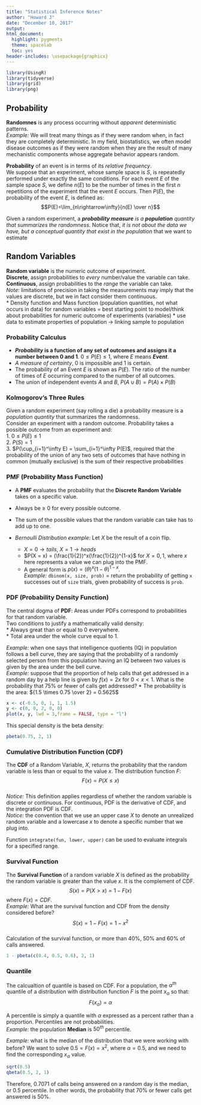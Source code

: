 ```yaml
---
title: "Statistical Inference Notes"
author: "Howard J"
date: "December 10, 2017"
output:
html_document:
  highlight: pygments
  theme: spacelab
  toc: yes
header-includes: \usepackage{graphicx}
---
```


```r
library(UsingR)
library(tidyverse)
library(grid)
library(png)
```

## Probability  
__Randomnes__ is any process occurring without *apparent* deterministic patterns.  
*Example:* We will treat many things as if they were random when, in fact they are completely deterministic. In my field, biostatistics, we often model disease outcomes as if they were random when they are the result of many mechanistic
components whose aggregate behavior appears random.  

__Probability__ of an event is in terms of its *relative frequency*.  
We suppose that an experiment, whose sample space is $S$, is repeatedly performed under exactly the same conditions. For each event $E$ of the sample space $S$, we define $n(E)$ to be the number of times in the first $n$ repetitions of the experiment that the event $E$ occurs. Then $P(E)$, the probability of the event $E$, is defined as:  
$$P(E)=\lim_{n\rightarrow\infty}{n(E) \over n}$$

Given a random experiment, a *__probability measure__ is a __population__ quantity that summarizes the randomness*.
Notice that, *it is not about the data we have, but a conceptual quantity that exist in the population* that we want to estimate

## Random Variables
__Random variable__ is the numeric outcome of experiment.  
__Discrete__, assign probabilities to *every* number/value the variable can take.  
__Continuous__, assign probabilities to the *range* the variable can take.  
*Note:* limitations of precision in taking the measurements may imply that the values are discrete, but we in fact consider them continuous.  
* Density function and Mass function (population quantities, not what occurs in data) for random variables = best starting point to model/think about probabilities for numeric outcome of experiments (variables)
* use data to estimate properties of population $\rightarrow$ linking sample to population  


### Probability Calculus    
* __*Probability* is a function of any set of outcomes and assigns it a number between 0 and 1__.  $0 \le P(E) \le 1$, where $E$ means __*Event*__.
* *A measure of certainty*, 0 is impossible and 1 is certain.
* The probability of an Event $E$ is shown as $P(E)$. The ratio of the number of times of $E$ occurring compared to the number of all outcomes.
* The union of independent events $A$ and $B$, $P(A  \cup  B) = P(A) \times P(B)$


### Kolmogorov's Three Rules
Given a random experiment (say rolling a die) a probability measure is a *population quantity* that summarizes the randomness.  
Consider an experiment with a random outcome. Probability takes a possible outcome from an experiment and:  
1. $0 \le P(E) \le 1$  
2. $P(S)=1$  
3. $P(\cup_{i=1}^\infty E) = \sum_{i=1}^\infty P(E)$, required that the probability of the union of any two sets of outcomes that have nothing in common (mutually exclusive) is the sum of their respective probabilities



### PMF (Probability Mass Function)  
* A __PMF__ evaluates the probability that the __Discrete Random Variable__ takes on a specific value.  
* Always be $\ge$ 0 for every possible outcome.
* The sum of the possible values that the random variable can take has to add up to one.

* *Bernoulli Distribution example:* Let $X$ be the result of a coin flip.  
  - $X = 0 \rightarrow tails$, $X = 1 \rightarrow heads$  
  - $P(X = x) = (\frac{1}{2})^x(\frac{1}{2})^{1-x}$ for $X = 0, 1$, where $x$ here represents a value we can plug into the PMF.  
  - A general form is $p(x) = (\theta)^x(1-\theta)^{1-x}$.  
*Example:* `dbinom(x, size, prob)` = return the probability of getting `x` successes out of `size` trials, given probability of success is `prob`.



### PDF (Probability Density Function)  
The central dogma of __PDF__: Areas under PDFs correspond to probabilities for that random variable.  
Two conditions to justify a mathematically valid density:  
* Always great than or equal to 0 everywhere.  
* Total area under the whole curve equal to 1.  

*Example:* when one says that intelligence quotients (IQ) in population follows a bell curve, they are saying that the probability of a randomly selected person from this population having an IQ between two values is given by the area under the bell curve.  
*Example:* suppose that the proportion of help calls that get addressed in a random day by a help line is given by $f(x) = 2x$ for $0 < x < 1$. What is the probability that 75% or fewer of calls get addressed?
* The probability is the area: ${1.5 \times 0.75 \over 2} = 0.5625$  

```r
x <- c(-0.5, 0, 1, 1, 1.5)
y <- c(0, 0, 2, 0, 0)
plot(x, y, lwd = 3,frame = FALSE, type = "l")
```

This special density is the beta density:  
```r
pbeta(0.75, 2, 1)
```


### Cumulative Distribution Function (CDF)  
The __CDF__ of a Random Variable, $X$, returns the probability that the random variable is less than or equal to the value $x$. The distribution function $F$:  
$$F(x) = P(X \le x)$$   
*Notice:* This definition applies regardless of whether the random variable is discrete or continuous. For continuous, PDF is the derivative of CDF, and the integration PDF is CDF.      
*Notice:* the convention that we use an upper case $X$ to denote an unrealized random variable and a lowercase $x$ to denote a specific number that we plug into.  
 
Function `integrate(fun, lower, upper)` can be used to evaluate integrals for a specified range. 



### Survival Function
The __Survival Function__ of a random variable $X$ is defined as the probability the random variable is greater than the value $x$. It is the complement of CDF.  
$$S(x) = P(X > x) = 1 - F(x)$$
where $F(x) = CDF$.  
*Example:* What are the survival function and CDF from the density considered before?  
$$S(x) = 1 - F(x) = 1 - x^2$$  
Calculation of the survival function, or more than 40%, 50% and 60% of calls answered.      
```r
1 - pbeta(c(0.4, 0.5, 0.6), 2, 1)
```


### Quantile  
The calcualtion of quantile is based on CDF. For a population, the $\alpha^{th}$ quantile of a distribution with distribution function $F$ is the point $x_{\alpha}$ so that:  
$$F(x_{\alpha}) = \alpha$$  

A percentile is simply a quantile with $\alpha$ expressed as a percent rather than a proportion. Percentiles are not probabilities.  
*Example:* the population **Median** is $50^{th}$ percentile.

*Example:* what is the median of the distribution that we were working with before?
We want to solve $0.5 = F(x) = x^2$, where $\alpha=0.5$, and we need to find the corresponding $x_\alpha$ value.

```r
sqrt(0.5)
qbeta(0.5, 2, 1)
```

Therefore, 0.7071 of calls being answered on a random day is the median, or 0.5 percentile. In other words, the probability that 70% or fewer calls get answered is 50%.





